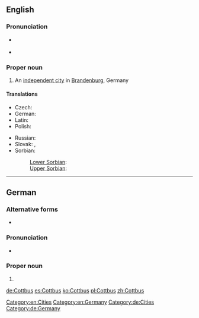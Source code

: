 ==English==
{{wikipedia}}

===Pronunciation===
* {{a|US}} {{IPA|/ˈkɑtbʌs/|lang=en}}
* {{a|RP}} {{IPA|/ˈkɒtbʌs/|lang=en}}

===Proper noun===
{{en-proper noun}}

# An [[independent city]] in [[Brandenburg]], Germany

====Translations====
{{trans-top|city in Germany}}
* Czech: {{t|cs|Chotěbuz|m}}
* German: {{t+|de|Cottbus}}
* Latin: {{t|la|Cotbusium}}
* Polish: {{t+|pl|Chociebuż|m}}
{{trans-mid}}
* Russian: {{t|ru|Ко́тбус|m|sc=Cyrl|tr=Kótbus}}
* Slovak: {{t|sk|Cottbus|m}}, {{t|sk|Chotebuz|m}} {{qualifier|historically}}
* Sorbian:
*: [[Lower Sorbian]]: {{t|dsb|Chóśebuz|m}}
*: [[Upper Sorbian]]: {{t|hsb|Choćebuz|m}}
{{trans-bottom}}

[[Category:en:Cities]]
[[Category:en:Germany]]

----

==German==
{{wikipedia|lang=de}}

===Alternative forms===
* {{l/de|Kottbus}} {{qualifier|obsolete}}

===Pronunciation===
* {{IPA|/ˈkɔtbʊs/|lang=de}}

===Proper noun===
{{de-proper noun|n}}

# {{l|en|Cottbus}}

[[Category:de:Cities]]
[[Category:de:Germany]]

[[de:Cottbus]]
[[es:Cottbus]]
[[ko:Cottbus]]
[[pl:Cottbus]]
[[zh:Cottbus]]